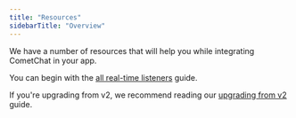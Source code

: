 ```yaml
---
title: "Resources"
sidebarTitle: "Overview"
---
```




We have a number of resources that will help you while integrating CometChat in your app.

You can begin with the [all real-time listeners](/docs/sdk/react-native/3.0/resources-all-real-time-listeners) guide.

If you're upgrading from v2, we recommend reading our [upgrading from v2](/docs/sdk/react-native/3.0/resources-upgrading-from-v2) guide.
